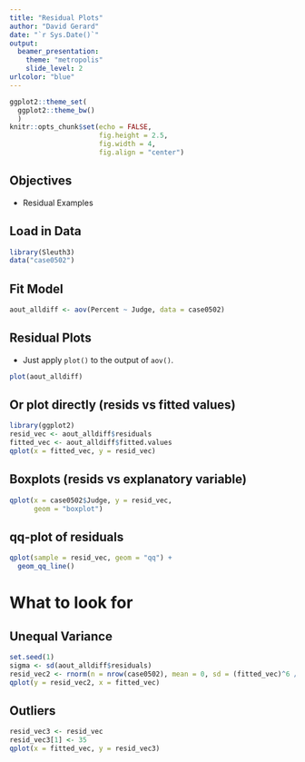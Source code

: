 ```yaml
---
title: "Residual Plots"
author: "David Gerard"
date: "`r Sys.Date()`"
output:
  beamer_presentation:
    theme: "metropolis"
    slide_level: 2
urlcolor: "blue"
---
```


```r
ggplot2::theme_set(
  ggplot2::theme_bw()
  )
knitr::opts_chunk$set(echo = FALSE,
                      fig.height = 2.5, 
                      fig.width = 4, 
                      fig.align = "center")
```

## Objectives

- Residual Examples


## Load in Data

```r
library(Sleuth3)
data("case0502")
```

## Fit Model
```r
aout_alldiff <- aov(Percent ~ Judge, data = case0502)
```

## Residual Plots {.allowframebreaks}
- Just apply `plot()` to the output of `aov()`.
```r
plot(aout_alldiff)
```

## Or plot directly (resids vs fitted values)
```r
library(ggplot2)
resid_vec <- aout_alldiff$residuals
fitted_vec <- aout_alldiff$fitted.values
qplot(x = fitted_vec, y = resid_vec)
```

## Boxplots (resids vs explanatory variable)

```r
qplot(x = case0502$Judge, y = resid_vec, 
      geom = "boxplot")
```

## qq-plot of residuals

```r
qplot(sample = resid_vec, geom = "qq") +
  geom_qq_line()
```


# What to look for

## Unequal Variance

```r
set.seed(1)
sigma <- sd(aout_alldiff$residuals)
resid_vec2 <- rnorm(n = nrow(case0502), mean = 0, sd = (fitted_vec)^6 / 4 * 10^8)
qplot(y = resid_vec2, x = fitted_vec)
```



## Outliers

```r
resid_vec3 <- resid_vec
resid_vec3[1] <- 35
qplot(x = fitted_vec, y = resid_vec3)
```






